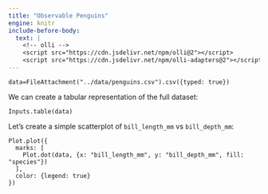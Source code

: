 ```yaml
---
title: "Observable Penguins"
engine: knitr
include-before-body:
  text: |
    <!-- olli -->
    <script src="https://cdn.jsdelivr.net/npm/olli@2"></script>
    <script src="https://cdn.jsdelivr.net/npm/olli-adapters@2"></script>
---
```



```ojs
data=FileAttachment("../data/penguins.csv").csv({typed: true})
```

We can create a tabular representation of the full dataset:
```ojs
Inputs.table(data)
```

Let's create a simple scatterplot of `bill_length_mm` vs `bill_depth_mm`:

```ojs
Plot.plot({
  marks: [
    Plot.dot(data, {x: "bill_length_mm", y: "bill_depth_mm", fill: "species"})
  ],
  color: {legend: true}
})
```
